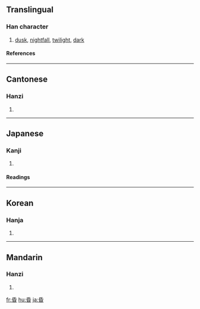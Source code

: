 ==Translingual==
===Han character===
{{Han char|rn=72|rad=日|as=04|sn=8|four=7260<sub>4</sub>|canj=竹心日 (HPA)}}
# [[dusk]], [[nightfall]], [[twilight]], [[dark]]
====References====
{{Han ref|kx=0491.140|dkj=13806|dj=0854.010|hdz=21492.030|uh=660F|ud=26127|bh=A9FC|bd=43516}}
----
==Cantonese==
===Hanzi===
{{yue-hanzi|jyut=|y=fan1}}
# {{defn|Cantonese}}
----
==Japanese==
===Kanji===
{{ja-kanji|grade=|rs=日04}}
# {{defn|Japanese}} 
====Readings====
{{ja-readings|on=[[こん]] (kon)|kun=[[くらい]] (kurai)}}
----
==Korean==
===Hanja===
{{ko-hanja|hangeul=혼|eumhun=|rv=hon|mr=hon|y=hon}}
# {{defn|Korean}}
----
==Mandarin==
===Hanzi===
{{cmn-hanzi|pin=[[hūn]] ([[hun1]])|wg=hun<sup>1</sup>}}
# {{defn|Mandarin}}

[[fr:昏]]
[[hu:昏]]
[[ja:昏]]